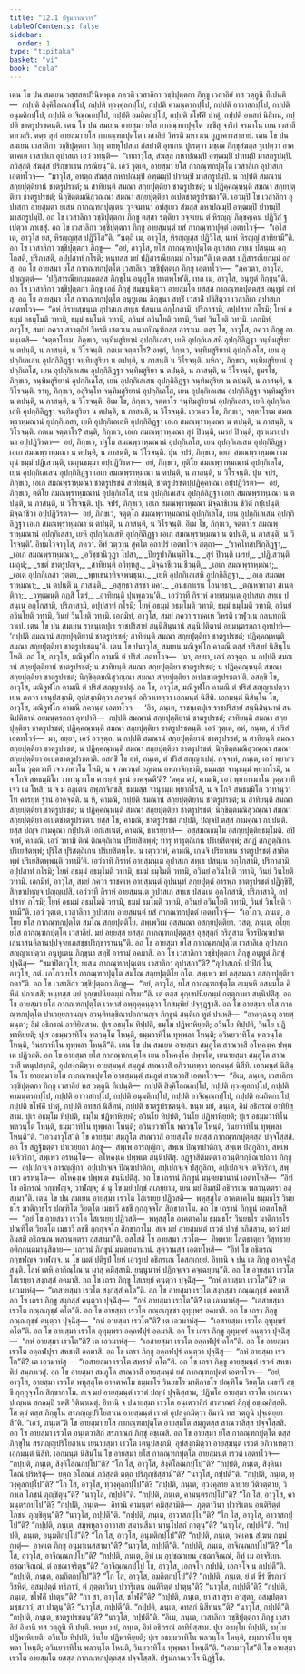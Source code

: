 ```yaml
---
title: "12.1 ปฐมภาณวาร"
tableOfContents: false
sidebar:
  order: 1
type: "tipitaka"
basket: "vi"
book: "cula"
---
```



<DynamicBreadcrumb />

<Division number="446" book="cula">

<Paragraph number="2225" book="cula">
เตน โข ปน สมเยน วสฺสสตปรินิพฺพุเต ภควติ เวสาลิกา วชฺชิปุตฺตกา ภิกฺขู เวสาลิยํ ทส วตฺถูนิ ทีเปนฺติ—  กปฺปติ สิงฺคิโลณกปฺโป, กปฺปติ ทฺวงฺคุลกปฺโป, กปฺปติ คามนฺตรกปฺโป, กปฺปติ อาวาสกปฺโป, กปฺปติ อนุมติกปฺโป, กปฺปติ อาจิณฺณกปฺโป, กปฺปติ อมถิตกปฺโป, กปฺปติ ชโฬคิํ ปาตุํ, กปฺปติ อทสกํ นิสีทนํ, กปฺปติ ชาตรูปรชตนฺติ.
</Paragraph>

<Paragraph number="2226" book="cula">
เตน โข ปน สมเยน อายสฺมา ยโส กากณฺฑกปุตฺโต วชฺชีสุ จาริกํ จรมาโน เยน เวสาลี ตทวสริ. ตตฺร สุทํ อายสฺมา ยโส กากณฺฑกปุตฺโต เวสาลิยํ วิหรติ มหาวเน กูฏาคารสาลายํ. เตน โข ปน สมเยน เวสาลิกา วชฺชิปุตฺตกา ภิกฺขู ตทหุโปสเถ กํสปาติํ อุทเกน ปูเรตฺวา มชฺเฌ ภิกฺขุสํฆสฺส ฐเปตฺวา อาคตาคเต เวสาลิเก อุปาสเก เอวํ วทนฺติ—  “เทถาวุโส, สํฆสฺส กหาปณมฺปิ อฑฺฒมฺปิ ปาทมฺปิ มาสกรูปมฺปิ. ภวิสฺสติ สํฆสฺส ปริกฺขาเรน กรณียนฺ”ติ. เอวํ วุตฺเต, อายสฺมา ยโส กากณฺฑกปุตฺโต เวสาลิเก อุปาสเก เอตทโวจ—  “มาวุโส, อทตฺถ สํฆสฺส กหาปณมฺปิ อฑฺฒมฺปิ ปาทมฺปิ มาสกรูปมฺปิ. น กปฺปติ สมณานํ สกฺยปุตฺติยานํ ชาตรูปรชตํ; น สาทิยนฺติ สมณา สกฺยปุตฺติยา ชาตรูปรชตํ; น ปฏิคฺคณฺหนฺติ สมณา สกฺยปุตฺติยา ชาตรูปรชตํ; นิกฺขิตฺตมณิสุวณฺณา สมณา สกฺยปุตฺติยา อเปตชาตรูปรชตา”ติ. เอวมฺปิ โข เวสาลิกา อุปาสกา อายสฺมตา ยเสน กากณฺฑกปุตฺเตน วุจฺจมานา อทํสุเยว สํฆสฺส กหาปณมฺปิ อฑฺฒมฺปิ ปาทมฺปิ มาสกรูปมฺปิ.
</Paragraph>

<Paragraph number="2227" book="cula">
อถ โข เวสาลิกา วชฺชิปุตฺตกา ภิกฺขู ตสฺสา รตฺติยา อจฺจเยน ตํ หิรญฺญํ ภิกฺขคฺเคน ปฏิวีสํ ฐเปตฺวา ภาเชสุํ. อถ โข เวสาลิกา วชฺชิปุตฺตกา ภิกฺขู อายสฺมนฺตํ ยสํ กากณฺฑกปุตฺตํ เอตทโวจุํ—  “เอโส เต, อาวุโส ยส, หิรญฺญสฺส ปฏิวีโส”ติ. “นตฺถิ เม, อาวุโส, หิรญฺญสฺส ปฏิวีโส, นาหํ หิรญฺญํ สาทิยามี”ติ. อถ โข เวสาลิกา วชฺชิปุตฺตกา ภิกฺขู—  “อยํ, อาวุโส, ยโส กากณฺฑกปุตฺโต อุปาสเก สทฺเธ ปสนฺเน อกฺโกสติ, ปริภาสติ, อปฺปสาทํ กโรติ; หนฺทสฺส มยํ ปฏิสารณียกมฺมํ กโรมา”ติ เต ตสฺส ปฏิสารณียกมฺมํ อกํสุ. อถ โข อายสฺมา ยโส กากณฺฑกปุตฺโต เวสาลิเก วชฺชิปุตฺตเก ภิกฺขู เอตทโวจ—  “ภควตา, อาวุโส, ปญฺญตฺตํ—  ‘ปฏิสารณียกมฺมกตสฺส ภิกฺขุโน อนุทูโต ทาตพฺโพ’ติ. เทถ เม, อาวุโส, อนุทูตํ ภิกฺขุนฺ”ติ.
</Paragraph>

<Paragraph number="2228" book="cula">
อถ โข เวสาลิกา วชฺชิปุตฺตกา ภิกฺขู เอกํ ภิกฺขุํ สมฺมนฺนิตฺวา อายสฺมโต ยสสฺส กากณฺฑกปุตฺตสฺส อนุทูตํ อทํสุ. อถ โข อายสฺมา ยโส กากณฺฑกปุตฺโต อนุทูเตน ภิกฺขุนา สทฺธิํ เวสาลิํ ปวิสิตฺวา เวสาลิเก อุปาสเก เอตทโวจ—  “อหํ กิรายสฺมนฺเต อุปาสเก สทฺเธ ปสนฺเน อกฺโกสามิ, ปริภาสามิ, อปฺปสาทํ กโรมิ; โยหํ อธมฺมํ อธมฺโมติ วทามิ, ธมฺมํ ธมฺโมติ วทามิ, อวินยํ อวินโยติ วทามิ, วินยํ วินโยติ วทามิ.
</Paragraph>

</Division>
<Division number="447" book="cula">

<Paragraph number="2229" book="cula">
เอกมิทํ, อาวุโส, สมยํ ภควา สาวตฺถิยํ วิหรติ เชตวเน อนาถปิณฺฑิกสฺส อาราเม. ตตฺร โข, อาวุโส, ภควา ภิกฺขู อามนฺเตสิ—  ‘จตฺตาโรเม, ภิกฺขเว, จนฺทิมสูริยานํ อุปกฺกิเลสา, เยหิ อุปกฺกิเลเสหิ อุปกฺกิลิฏฺฐา จนฺทิมสูริยา น ตปนฺติ, น ภาสนฺติ, น วิโรจนฺติ. กตเม จตฺตาโร? อพฺภํ, ภิกฺขเว, จนฺทิมสูริยานํ อุปกฺกิเลโส, เยน อุปกฺกิเลเสน อุปกฺกิลิฏฺฐา จนฺทิมสูริยา น ตปนฺติ, น ภาสนฺติ น วิโรจนฺติ. มหิกา, ภิกฺขเว, จนฺทิมสูริยานํ อุปกฺกิเลโส, เยน อุปกฺกิเลเสน อุปกฺกิลิฏฺฐา จนฺทิมสูริยา น ตปนฺติ, น ภาสนฺติ, น วิโรจนฺติ, ธูมรโช, ภิกฺขเว, จนฺทิมสูริยานํ อุปกฺกิเลโส, เยน อุปกฺกิเลเสน อุปกฺกิลิฏฺฐา จนฺทิมสูริยา น ตปนฺติ, น ภาสนฺติ, น วิโรจนฺติ. ราหุ, ภิกฺขเว, อสุรินฺโท จนฺทิมสูริยานํ อุปกฺกิเลโส, เยน อุปกฺกิเลเสน อุปกฺกิลิฏฺฐา จนฺทิมสูริยา น ตปนฺติ, น ภาสนฺติ, น วิโรจนฺติ. อิเม โข, ภิกฺขเว, จตฺตาโร จนฺทิมสูริยานํ อุปกฺกิเลสา, เยหิ อุปกฺกิเลเสหิ อุปกฺกิลิฏฺฐา จนฺทิมสูริยา น ตปนฺติ, น ภาสนฺติ, น วิโรจนฺติ. เอวเมว โข, ภิกฺขเว, จตฺตาโรเม สมณพฺราหฺมณานํ อุปกฺกิเลสา, เยหิ อุปกฺกิเลเสหิ อุปกฺกิลิฏฺฐา เอเก สมณพฺราหฺมณา น ตปนฺติ, น ภาสนฺติ, น วิโรจนฺติ. กตเม จตฺตาโร? สนฺติ, ภิกฺขเว, เอเก สมณพฺราหฺมณา สุรํ ปิวนฺติ, เมรยํ ปิวนฺติ, สุราเมรยปานา อปฺปฏิวิรตา—  อยํ, ภิกฺขเว, ปฐโม สมณพฺราหฺมณานํ อุปกฺกิเลโส, เยน อุปกฺกิเลเสน อุปกฺกิลิฏฺฐา เอเก สมณพฺราหฺมณา น ตปนฺติ, น ภาสนฺติ, น วิโรจนฺติ. ปุน จปรํ, ภิกฺขเว, เอเก สมณพฺราหฺมณา เมถุนํ ธมฺมํ ปฏิเสวนฺติ, เมถุนธมฺมา อปฺปฏิวิรตา—  อยํ, ภิกฺขเว, ทุติโย สมณพฺราหฺมณานํ อุปกฺกิเลโส, เยน อุปกฺกิเลเสน อุปกฺกิลิฏฺฐา เอเก สมณพฺราหฺมณา น ตปนฺติ, น ภาสนฺติ, น วิโรจนฺติ. ปุน จปรํ, ภิกฺขเว, เอเก สมณพฺราหฺมณา ชาตรูปรชตํ สาทิยนฺติ, ชาตรูปรชตปฺปฏิคฺคหณา อปฺปฏิวิรตา—  อยํ, ภิกฺขเว, ตติโย สมณพฺราหฺมณานํ อุปกฺกิเลโส, เยน อุปกฺกิเลเสน อุปกฺกิลิฏฺฐา เอเก สมณพฺราหฺมณา น ตปนฺติ, น ภาสนฺติ, น วิโรจนฺติ. ปุน จปรํ, ภิกฺขเว, เอเก สมณพฺราหฺมณา มิจฺฉาชีเวน ชีวิตํ กปฺเปนฺติ; มิจฺฉาชีวา อปฺปฏิวิรตา—  อยํ, ภิกฺขเว, จตุตฺโถ สมณพฺราหฺมณานํ อุปกฺกิเลโส, เยน อุปกฺกิเลเสน อุปกฺกิลิฏฺฐา เอเก สมณพฺราหฺมณา น ตปนฺติ, น ภาสนฺติ, น วิโรจนฺติ. อิเม โข, ภิกฺขเว, จตฺตาโร สมณพฺราหฺมณานํ อุปกฺกิเลสา, เยหิ อุปกฺกิเลเสหิ อุปกฺกิลิฏฺฐา เอเก สมณพฺราหฺมณา น ตปนฺติ, น ภาสนฺติ, น วิโรจนฺติ’. อิทมโวจาวุโส, ภควา. อิทํ วตฺวาน สุคโต อถาปรํ เอตทโวจ สตฺถา—
</Paragraph>

<Paragraph number="2230" type="verses" book="cula">
_‘ราคโทสปริกฺลิฏฺฐา,_  
_เอเก สมณพฺราหฺมณา;_  
_อวิชฺชานิวุฏา โปสา,_  
_ปิยรูปาภินนฺทิโน._  

</Paragraph>

<Paragraph number="2231" type="verses" book="cula">
_สุรํ ปิวนฺติ เมรยํ,_  
_ปฏิเสวนฺติ เมถุนํ;_  
_รชตํ ชาตรูปญฺจ,_  
_สาทิยนฺติ อวิทฺทสู._  

</Paragraph>

<Paragraph number="2232" type="verses" book="cula">
_มิจฺฉาชีเวน ชีวนฺติ,_  
_เอเก สมณพฺราหฺมณา;_  
_เอเต อุปกฺกิเลสา วุตฺตา,_  
_พุทฺเธนาทิจฺจพนฺธุนา._  

</Paragraph>

<Paragraph number="2233" type="verses" book="cula">
_เยหิ อุปกฺกิเลเสหิ อุปกฺกิลิฏฺฐา,_  
_เอเก สมณพฺราหฺมณา;_  
_น ตปนฺติ น ภาสนฺติ,_  
_อสุทฺธา สรชา มคา._  

</Paragraph>

<Paragraph number="2234" type="verses" book="cula">
_อนฺธกาเรน โอนทฺธา,_  
_ตณฺหาทาสา สเนตฺติกา;_  
_วฑฺเฒนฺติ กฏสิํ โฆรํ,_  
_อาทิยนฺติ ปุนพฺภวนฺ’ติ._  

</Paragraph>

<Paragraph number="2235" book="cula">
เอวํวาที กิราหํ อายสฺมนฺเต อุปาสเก สทฺเธ ปสนฺเน อกฺโกสามิ, ปริภาสามิ, อปฺปสาทํ กโรมิ; โยหํ อธมฺมํ อธมฺโมติ วทามิ, ธมฺมํ ธมฺโมติ วทามิ, อวินยํ อวินโยติ วทามิ, วินยํ วินโยติ วทามิ.
</Paragraph>

</Division>
<Division number="448" book="cula">

<Paragraph number="2236" book="cula">
เอกมิทํ, อาวุโส, สมยํ ภควา ราชคเห วิหรติ เวฬุวเน กลนฺทกนิวาเป. เตน โข ปน สมเยน ราชนฺเตปุเร ราชปริสายํ สนฺนิสินฺนานํ สนฺนิปติตานํ อยมนฺตรกถา อุทปาทิ—  ‘กปฺปติ สมณานํ สกฺยปุตฺติยานํ ชาตรูปรชตํ; สาทิยนฺติ สมณา สกฺยปุตฺติยา ชาตรูปรชตํ; ปฏิคฺคณฺหนฺติ สมณา สกฺยปุตฺติยา ชาตรูปรชตนฺ’ติ. เตน โข ปนาวุโส, สมเยน มณิจูฬโก คามณี ตสฺสํ ปริสายํ นิสินฺโน โหติ. อถ โข, อาวุโส, มณิจูฬโก คามณี ตํ ปริสํ เอตทโวจ—  ‘มา, อยฺยา, เอวํ อวจุตฺถ. น กปฺปติ สมณานํ สกฺยปุตฺติยานํ ชาตรูปรชตํ; น สาทิยนฺติ สมณา สกฺยปุตฺติยา ชาตรูปรชตํ; น ปฏิคฺคณฺหนฺติ สมณา สกฺยปุตฺติยา ชาตรูปรชตํ; นิกฺขิตฺตมณิสุวณฺณา สมณา สกฺยปุตฺติยา อเปตชาตรูปรชตา’ติ. อสกฺขิ โข, อาวุโส, มณิจูฬโก คามณี ตํ ปริสํ สญฺญาเปตุํ.
</Paragraph>

<Paragraph number="2237" book="cula">
อถ โข, อาวุโส, มณิจูฬโก คามณี ตํ ปริสํ สญฺญาเปตฺวา เยน ภควา เตนุปสงฺกมิ, อุปสงฺกมิตฺวา ภควนฺตํ อภิวาเทตฺวา เอกมนฺตํ นิสีทิ. เอกมนฺตํ นิสินฺโน โข, อาวุโส, มณิจูฬโก คามณี ภควนฺตํ เอตทโวจ—  ‘อิธ, ภนฺเต, ราชนฺเตปุเร ราชปริสายํ สนฺนิสินฺนานํ สนฺนิปติตานํ อยมนฺตรกถา อุทปาทิ—  กปฺปติ สมณานํ สกฺยปุตฺติยานํ ชาตรูปรชตํ; สาทิยนฺติ สมณา สกฺยปุตฺติยา ชาตรูปรชตํ; ปฏิคฺคณฺหนฺติ สมณา สกฺยปุตฺติยา ชาตรูปรชตนฺติ. เอวํ วุตฺเต, อหํ, ภนฺเต, ตํ ปริสํ เอตทโวจํ—  มา, อยฺยา, เอวํ อวจุตฺถ. น กปฺปติ สมณานํ สกฺยปุตฺติยานํ ชาตรูปรชตํ; น สาทิยนฺติ สมณา สกฺยปุตฺติยา ชาตรูปรชตํ; น ปฏิคฺคณฺหนฺติ สมณา สกฺยปุตฺติยา ชาตรูปรชตํ; นิกฺขิตฺตมณิสุวณฺณา สมณา สกฺยปุตฺติยา อเปตชาตรูปรชตาติ. อสกฺขิํ โข อหํ, ภนฺเต, ตํ ปริสํ สญฺญาเปตุํ. กจฺจาหํ, ภนฺเต, เอวํ พฺยากรมาโน วุตฺตวาที เจว ภควโต โหมิ, น จ ภควนฺตํ อภูเตน อพฺภาจิกฺขามิ, ธมฺมสฺส จานุธมฺมํ พฺยากโรมิ, น จ โกจิ สหธมฺมิโก วาทานุวาโท คารยฺหํ ฐานํ อาคจฺฉตี’ติ? ‘ตคฺฆ ตฺวํ, คามณิ, เอวํ พฺยากรมาโน วุตฺตวาที เจว เม โหสิ; น จ มํ อภูเตน อพฺภาจิกฺขสิ, ธมฺมสฺส จานุธมฺมํ พฺยากโรสิ, น จ โกจิ สหธมฺมิโก วาทานุวาโท คารยฺหํ ฐานํ อาคจฺฉติ. น หิ, คามณิ, กปฺปติ สมณานํ สกฺยปุตฺติยานํ ชาตรูปรชตํ; น สาทิยนฺติ สมณา สกฺยปุตฺติยา ชาตรูปรชตํ; น ปฏิคฺคณฺหนฺติ สมณา สกฺยปุตฺติยา ชาตรูปรชตํ; นิกฺขิตฺตมณิสุวณฺณา สมณา สกฺยปุตฺติยา อเปตชาตรูปรชตา. ยสฺส โข, คามณิ, ชาตรูปรชตํ กปฺปติ, ปญฺจปิ ตสฺส กามคุณา กปฺปนฺติ. ยสฺส ปญฺจ กามคุณา กปฺปนฺติ เอกํเสเนตํ, คามณิ, ธาเรยฺยาสิ—  อสฺสมณธมฺโม อสกฺยปุตฺติยธมฺโมติ. อปิ จาหํ, คามณิ, เอวํ วทามิ ติณํ ติณตฺถิเกน ปริเยสิตพฺพํ; ทารุ ทารุตฺถิเกน ปริเยสิตพฺพํ; สกฏํ สกฏตฺถิเกน ปริเยสิตพฺพํ; ปุริโส ปุริสตฺถิเกน ปริเยสิตพฺโพ. น เตฺววาหํ, คามณิ, เกนจิ ปริยาเยน ชาตรูปรชตํ สาทิตพฺพํ ปริเยสิตพฺพนฺติ วทามี’ติ.
</Paragraph>

<Paragraph number="2238" book="cula">
เอวํวาที กิราหํ อายสฺมนฺเต อุปาสเก สทฺเธ ปสนฺเน อกฺโกสามิ, ปริภาสามิ, อปฺปสาทํ กโรมิ; โยหํ อธมฺมํ อธมฺโมติ วทามิ, ธมฺมํ ธมฺโมติ วทามิ, อวินยํ อวินโยติ วทามิ, วินยํ วินโยติ วทามิ.
</Paragraph>

</Division>
<Division number="449" book="cula">

<Paragraph number="2239" book="cula">
เอกมิทํ, อาวุโส, สมยํ ภควา ราชคเห อายสฺมนฺตํ อุปนนฺทํ สกฺยปุตฺตํ อารพฺภ ชาตรูปรชตํ ปฏิกฺขิปิ, สิกฺขาปทญฺจ ปญฺญเปสิ. เอวํวาที กิราหํ อายสฺมนฺเต อุปาสเก สทฺเธ ปสนฺเน อกฺโกสามิ, ปริภาสามิ, อปฺปสาทํ กโรมิ; โยหํ อธมฺมํ อธมฺโมติ วทามิ, ธมฺมํ ธมฺโมติ วทามิ, อวินยํ อวินโยติ วทามิ, วินยํ วินโยติ วทามี”ติ.
</Paragraph>

<Paragraph number="2240" book="cula">
เอวํ วุตฺเต, เวสาลิกา อุปาสกา อายสฺมนฺตํ ยสํ กากณฺฑกปุตฺตํ เอตทโวจุํ—  “เอโกว, ภนฺเต, อโยฺย ยโส กากณฺฑกปุตฺโต สมโณ สกฺยปุตฺติโย. สพฺเพวิเม อสฺสมณา อสกฺยปุตฺติยา. วสตุ, ภนฺเต, อโยฺย ยโส กากณฺฑกปุตฺโต เวสาลิยํ. มยํ อยฺยสฺส ยสสฺส กากณฺฑกปุตฺตสฺส อุสฺสุกฺกํ กริสฺสาม จีวรปิณฺฑปาตเสนาสนคิลานปฺปจฺจยเภสชฺชปริกฺขารานนฺ”ติ. อถ โข อายสฺมา ยโส กากณฺฑกปุตฺโต เวสาลิเก อุปาสเก สญฺญาเปตฺวา อนุทูเตน ภิกฺขุนา สทฺธิํ อารามํ อคมาสิ.
</Paragraph>

<Paragraph number="2241" book="cula">
อถ โข เวสาลิกา วชฺชิปุตฺตกา ภิกฺขู อนุทูตํ ภิกฺขุํ ปุจฺฉิํสุ—  “ขมาปิตาวุโส, ยเสน กากณฺฑกปุตฺเตน เวสาลิกา อุปาสกา”ติ? “อุปาสเกหิ ปาปิกํ โน, อาวุโส, กตํ. เอโกว ยโส กากณฺฑกปุตฺโต สมโณ สกฺยปุตฺติโย กโต. สพฺเพว มยํ อสฺสมณา อสกฺยปุตฺติยา กตา”ติ. อถ โข เวสาลิกา วชฺชิปุตฺตกา ภิกฺขู—  “อยํ, อาวุโส, ยโส กากณฺฑกปุตฺโต อเมฺหหิ อสมฺมโต คิหีนํ ปกาเสสิ; หนฺทสฺส มยํ อุกฺเขปนียกมฺมํ กโรมา”ติ. เต ตสฺส อุกฺเขปนียกมฺมํ กตฺตุกามา สนฺนิปติํสุ. อถ โข อายสฺมา ยโส กากณฺฑกปุตฺโต เวหาสํ อพฺภุคฺคนฺตฺวา โกสมฺพิยํ ปจฺจุฏฺฐาสิ.
</Paragraph>

</Division>
<Division number="450" book="cula">

<Paragraph number="2242" book="cula">
อถ โข อายสฺมา ยโส กากณฺฑกปุตฺโต ปาเวยฺยกานญฺจ อวนฺติทกฺขิณาปถกานญฺจ ภิกฺขูนํ สนฺติเก ทูตํ ปาเหสิ—  “อาคจฺฉนฺตุ อายสฺมนฺตา; อิมํ อธิกรณํ อาทิยิสฺสาม. ปุเร อธมฺโม ทิปฺปติ, ธมฺโม ปฏิพาหิยฺยติ; อวินโย ทิปฺปติ, วินโย ปฏิพาหิยฺยติ; ปุเร อธมฺมวาทิโน พลวนฺโต โหนฺติ, ธมฺมวาทิโน ทุพฺพลา โหนฺติ; อวินยวาทิโน พลวนฺโต โหนฺติ, วินยวาทิโน ทุพฺพลา โหนฺตี”ติ.
</Paragraph>

<Paragraph number="2243" book="cula">
เตน โข ปน สมเยน อายสฺมา สมฺภูโต สาณวาสี อโหคงฺเค ปพฺพเต ปฏิวสติ. อถ โข อายสฺมา ยโส กากณฺฑกปุตฺโต เยน อโหคงฺโค ปพฺพโต, เยนายสฺมา สมฺภูโต สาณวาสี เตนุปสงฺกมิ, อุปสงฺกมิตฺวา อายสฺมนฺตํ สมฺภูตํ สาณวาสิํ อภิวาเทตฺวา เอกมนฺตํ นิสีทิ. เอกมนฺตํ นิสินฺโน โข อายสฺมา ยโส กากณฺฑกปุตฺโต อายสฺมนฺตํ สมฺภูตํ สาณวาสิํ เอตทโวจ—  “อิเม, ภนฺเต, เวสาลิกา วชฺชิปุตฺตกา ภิกฺขู เวสาลิยํ ทส วตฺถูนิ ทีเปนฺติ—  กปฺปติ สิงฺคิโลณกปฺโป, กปฺปติ ทฺวงฺคุลกปฺโป, กปฺปติ คามนฺตรกปฺโป, กปฺปติ อาวาสกปฺโป, กปฺปติ อนุมติกปฺโป, กปฺปติ อาจิณฺณกปฺโป, กปฺปติ อมถิตกปฺโป, กปฺปติ ชโฬคิํ ปาตุํ, กปฺปติ อทสกํ นิสีทนํ, กปฺปติ ชาตรูปรชตนฺติ. หนฺท มยํ, ภนฺเต, อิมํ อธิกรณํ อาทิยิสฺสาม. ปุเร อธมฺโม ทิปฺปติ, ธมฺโม ปฏิพาหิยฺยติ; อวินโย ทิปฺปติ, วินโย ปฏิพาหิยฺยติ; ปุเร อธมฺมวาทิโน พลวนฺโต โหนฺติ, ธมฺมวาทิโน ทุพฺพลา โหนฺติ; อวินยวาทิโน พลวนฺโต โหนฺติ, วินยวาทิโน ทุพฺพลา โหนฺตี”ติ. “เอวมาวุโส”ติ โข อายสฺมา สมฺภูโต สาณวาสี อายสฺมโต ยสสฺส กากณฺฑกปุตฺตสฺส ปจฺจโสฺสสิ. อถ โข สฏฺฐิมตฺตา ปาเวยฺยกา ภิกฺขู—  สพฺเพ อารญฺญิกา, สพฺเพ ปิณฺฑปาติกา, สพฺเพ ปํสุกูลิกา, สพฺเพ เตจีวริกา, สพฺเพว อรหนฺโต—  อโหคงฺเค ปพฺพเต สนฺนิปติํสุ. อฏฺฐาสีติมตฺตา อวนฺติทกฺขิณาปถกา ภิกฺขู—  อปฺเปกจฺเจ อารญฺญิกา, อปฺเปกจฺเจ ปิณฺฑปาติกา, อปฺเปกจฺเจ ปํสุกูลิกา, อปฺเปกจฺเจ เตจีวริกา, สพฺเพว อรหนฺโต—  อโหคงฺเค ปพฺพเต สนฺนิปติํสุ. อถ โข เถรานํ ภิกฺขูนํ มนฺตยมานานํ เอตทโหสิ—  “อิทํ โข อธิกรณํ กกฺขฬญฺจ, วาฬญฺจ; กํ นุ โข มยํ ปกฺขํ ลเภยฺยาม, เยน มยํ อิมสฺมิํ อธิกรเณ พลวนฺตตรา อสฺสามา”ติ.
</Paragraph>

</Division>
<Division number="451" book="cula">

<Paragraph number="2244" book="cula">
เตน โข ปน สมเยน อายสฺมา เรวโต โสเรเยฺย ปฏิวสติ—  พหุสฺสุโต อาคตาคโม ธมฺมธโร วินยธโร มาติกาธโร ปณฺฑิโต วิยตฺโต เมธาวี ลชฺชี กุกฺกุจฺจโก สิกฺขากาโม. อถ โข เถรานํ ภิกฺขูนํ เอตทโหสิ—  “อยํ โข อายสฺมา เรวโต โสเรเยฺย ปฏิวสติ—  พหุสฺสุโต อาคตาคโม ธมฺมธโร วินยธโร มาติกาธโร ปณฺฑิโต วิยตฺโต เมธาวี ลชฺชี กุกฺกุจฺจโก สิกฺขากาโม. สเจ มยํ อายสฺมนฺตํ เรวตํ ปกฺขํ ลภิสฺสาม, เอวํ มยํ อิมสฺมิํ อธิกรเณ พลวนฺตตรา อสฺสามา”ติ. อสฺโสสิ โข อายสฺมา เรวโต—  ทิพฺพาย โสตธาตุยา วิสุทฺธาย อติกฺกนฺตมานุสิกาย—  เถรานํ ภิกฺขูนํ มนฺตยมานานํ. สุตฺวานสฺส เอตทโหสิ—  “อิทํ โข อธิกรณํ กกฺขฬญฺจ วาฬญฺจ. น โข เมตํ ปติรูปํ โยหํ เอวรูเป อธิกรเณ โอสกฺเกยฺยํ. อิทานิ จ ปน เต ภิกฺขู อาคจฺฉิสฺสนฺติ. โสหํ เตหิ อากิณฺโณ น ผาสุ คมิสฺสามิ. ยนฺนูนาหํ ปฏิกจฺเจว คจฺเฉยฺยนฺ”ติ. อถ โข อายสฺมา เรวโต โสเรยฺยา สงฺกสฺสํ อคมาสิ.
</Paragraph>

<Paragraph number="2245" book="cula">
อถ โข เถรา ภิกฺขู โสเรยฺยํ คนฺตฺวา ปุจฺฉิํสุ—  “กหํ อายสฺมา เรวโต”ติ? เต เอวมาหํสุ—  “เอสายสฺมา เรวโต สงฺกสฺสํ คโต”ติ. อถ โข อายสฺมา เรวโต สงฺกสฺสา กณฺณกุชฺชํ อคมาสิ. อถ โข เถรา ภิกฺขู สงฺกสฺสํ คนฺตฺวา ปุจฺฉิํสุ—  “กหํ อายสฺมา เรวโต”ติ? เต เอวมาหํสุ—  “เอสายสฺมา เรวโต กณฺณกุชฺชํ คโต”ติ. อถ โข อายสฺมา เรวโต กณฺณกุชฺชา อุทุมฺพรํ อคมาสิ. อถ โข เถรา ภิกฺขู กณฺณกุชฺชํ คนฺตฺวา ปุจฺฉิํสุ—  “กหํ อายสฺมา เรวโต”ติ? เต เอวมาหํสุ—  “เอสายสฺมา เรวโต อุทุมฺพรํ คโต”ติ. อถ โข อายสฺมา เรวโต อุทุมฺพรา อคฺคฬปุรํ อคมาสิ. อถ โข เถรา ภิกฺขู อุทุมฺพรํ คนฺตฺวา ปุจฺฉิํสุ—  “กหํ อายสฺมา เรวโต”ติ? เต เอวมาหํสุ—  “เอสายสฺมา เรวโต อคฺคฬปุรํ คโต”ติ. อถ โข อายสฺมา เรวโต อคฺคฬปุรา สหชาติํ อคมาสิ. อถ โข เถรา ภิกฺขู อคฺคฬปุรํ คนฺตฺวา ปุจฺฉิํสุ—  “กหํ อายสฺมา เรวโต”ติ? เต เอวมาหํสุ—  “เอสายสฺมา เรวโต สหชาติํ คโต”ติ. อถ โข เถรา ภิกฺขู อายสฺมนฺตํ เรวตํ สหชาติยํ สมฺภาเวสุํ.
</Paragraph>

</Division>
<Division number="452" book="cula">

<Paragraph number="2246" book="cula">
อถ โข อายสฺมา สมฺภูโต สาณวาสี อายสฺมนฺตํ ยสํ กากณฺฑกปุตฺตํ เอตทโวจ—  “อยํ, อาวุโส, อายสฺมา เรวโต พหุสฺสุโต อาคตาคโม ธมฺมธโร วินยธโร มาติกาธโร ปณฺฑิโต วิยตฺโต เมธาวี ลชฺชี กุกฺกุจฺจโก สิกฺขากาโม. สเจ มยํ อายสฺมนฺตํ เรวตํ ปญฺหํ ปุจฺฉิสฺสาม, ปฏิพโล อายสฺมา เรวโต เอเกเนว ปเญฺหน สกลมฺปิ รตฺติํ วีตินาเมตุํ. อิทานิ จ ปนายสฺมา เรวโต อนฺเตวาสิกํ สรภาณกํ ภิกฺขุํ อชฺเฌสิสฺสติ. โส ตฺวํ ตสฺส ภิกฺขุโน สรภญฺญปริโยสาเน อายสฺมนฺตํ เรวตํ อุปสงฺกมิตฺวา อิมานิ ทส วตฺถูนิ ปุจฺเฉยฺยาสี”ติ. “เอวํ, ภนฺเต”ติ โข อายสฺมา ยโส กากณฺฑกปุตฺโต อายสฺมโต สมฺภูตสฺส สาณวาสิสฺส ปจฺจโสฺสสิ. อถ โข อายสฺมา เรวโต อนฺเตวาสิกํ สรภาณกํ ภิกฺขุํ อชฺเฌสิ. อถ โข อายสฺมา ยโส กากณฺฑกปุตฺโต ตสฺส ภิกฺขุโน สรภญฺญปริโยสาเน เยนายสฺมา เรวโต เตนุปสงฺกมิ, อุปสงฺกมิตฺวา อายสฺมนฺตํ เรวตํ อภิวาเทตฺวา เอกมนฺตํ นิสีทิ. เอกมนฺตํ นิสินฺโน โข อายสฺมา ยโส กากณฺฑกปุตฺโต อายสฺมนฺตํ เรวตํ เอตทโวจ—  “กปฺปติ, ภนฺเต, สิงฺคิโลณกปฺโป”ติ? “โก โส, อาวุโส, สิงฺคิโลณกปฺโป”ติ? “กปฺปติ, ภนฺเต, สิงฺคินา โลณํ ปริหริตุํ—  ยตฺถ อโลณกํ ภวิสฺสติ ตตฺถ ปริภุญฺชิสฺสามี”ติ? “นาวุโส, กปฺปตี”ติ. “กปฺปติ, ภนฺเต, ทฺวงฺคุลกปฺโป”ติ? “โก โส, อาวุโส, ทฺวงฺคุลกปฺโป”ติ? “กปฺปติ, ภนฺเต, ทฺวงฺคุลาย ฉายาย วีติวตฺตาย, วิกาเล โภชนํ ภุญฺชิตุนฺ”ติ? “นาวุโส, กปฺปตี”ติ. “กปฺปติ, ภนฺเต, คามนฺตรกปฺโป”ติ? “โก โส, อาวุโส, คามนฺตรกปฺโป”ติ? “กปฺปติ, ภนฺเต—  อิทานิ คามนฺตรํ คมิสฺสามีติ—  ภุตฺตาวินา ปวาริเตน อนติริตฺตํ โภชนํ ภุญฺชิตุนฺ”ติ? “นาวุโส, กปฺปตี”ติ. “กปฺปติ, ภนฺเต, อาวาสกปฺโป”ติ? “โก โส, อาวุโส, อาวาสกปฺโป”ติ? “กปฺปติ, ภนฺเต, สมฺพหุลา อาวาสา สมานสีมา นานุโปสถํ กาตุนฺ”ติ? “นาวุโส, กปฺปตี”ติ. “กปฺปติ, ภนฺเต, อนุมติกปฺโป”ติ? “โก โส, อาวุโส, อนุมติกปฺโป”ติ? “กปฺปติ, ภนฺเต, วคฺเคน สํเฆน กมฺมํ กาตุํ—  อาคเต ภิกฺขู อนุมาเนสฺสามา”ติ? “นาวุโส, กปฺปตี”ติ. “กปฺปติ, ภนฺเต, อาจิณฺณกปฺโป”ติ? “โก โส, อาวุโส, อาจิณฺณกปฺโป”ติ? “กปฺปติ, ภนฺเต, อิทํ เม อุปชฺฌาเยน อชฺฌาจิณฺณํ, อิทํ เม อาจริเยน อชฺฌาจิณฺณํ, ตํ อชฺฌาจริตุนฺ”ติ? “อาจิณฺณกปฺโป โข, อาวุโส, เอกจฺโจ กปฺปติ, เอกจฺโจ น กปฺปตี”ติ. “กปฺปติ, ภนฺเต, อมถิตกปฺโป”ติ? “โก โส, อาวุโส, อมถิตกปฺโป”ติ? “กปฺปติ, ภนฺเต, ยํ ตํ ขีรํ ขีรภาวํ วิชหิตํ, อสมฺปตฺตํ ทธิภาวํ, ตํ ภุตฺตาวินา ปวาริเตน อนติริตฺตํ ปาตุนฺ”ติ? “นาวุโส, กปฺปตี”ติ? “กปฺปติ, ภนฺเต, ชโฬคิํ ปาตุนฺ”ติ? “กา สา, อาวุโส, ชโฬคี”ติ? “กปฺปติ, ภนฺเต, ยา สา สุรา อาสุตา, อสมฺปตฺตา มชฺชภาวํ, สา ปาตุนฺ”ติ? “นาวุโส, กปฺปตี”ติ. “กปฺปติ, ภนฺเต, อทสกํ นิสีทนนฺ”ติ? “นาวุโส, กปฺปตี”ติ. “กปฺปติ, ภนฺเต, ชาตรูปรชตนฺ”ติ? “นาวุโส, กปฺปตี”ติ. “อิเม, ภนฺเต, เวสาลิกา วชฺชิปุตฺตกา ภิกฺขู เวสาลิยํ อิมานิ ทส วตฺถูนิ ทีเปนฺติ. หนฺท มยํ, ภนฺเต, อิมํ อธิกรณํ อาทิยิสฺสาม. ปุเร อธมฺโม ทิปฺปติ, ธมฺโม ปฏิพาหิยฺยติ; อวินโย ทิปฺปติ, วินโย ปฏิพาหิยฺยติ; ปุเร อธมฺมวาทิโน พลวนฺโต โหนฺติ, ธมฺมวาทิโน ทุพฺพลา โหนฺติ; อวินยวาทิโน พลวนฺโต โหนฺติ, วินยวาทิโน ทุพฺพลา โหนฺตี”ติ. “เอวมาวุโส”ติ โข อายสฺมา เรวโต อายสฺมโต ยสสฺส กากณฺฑกปุตฺตสฺส ปจฺจโสฺสสิ.

</Paragraph>
</Division>

<Paragraph number="2247" type="center" book="cula">
ปฐมภาณวาโร นิฏฺฐิโต.
</Paragraph>